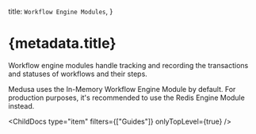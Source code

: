
  title: `Workflow Engine Modules`,
}

# {metadata.title}

Workflow engine modules handle tracking and recording the transactions and statuses of workflows and their steps.

Medusa uses the In-Memory Workflow Engine Module by default. For production purposes, it's recommended to use the Redis Engine Module instead.

<ChildDocs type="item" filters={["Guides"]} onlyTopLevel={true} />
